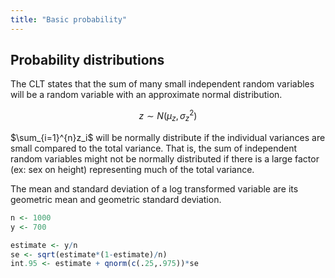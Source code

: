 ```yaml
---
title: "Basic probability"
---
```


## Probability distributions

The CLT states that the sum of many small independent random variables will be a random variable with an approximate normal distribution.

$$
z \sim N(\mu_z,\sigma_z^2)
$$

$\sum_{i=1}^{n}z_i$ will be normally distribute if the individual variances are small compared to the total variance. That is, the sum of independent random variables might not be normally distributed if there is a large factor (ex: sex on height) representing much of the total variance.

The mean and standard deviation of a log transformed variable are its geometric mean and geometric standard deviation.

```r
n <- 1000
y <- 700

estimate <- y/n
se <- sqrt(estimate*(1-estimate)/n)
int.95 <- estimate + qnorm(c(.25,.975))*se

```


